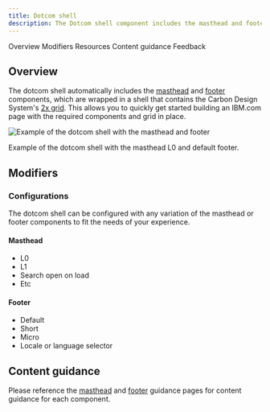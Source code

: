 ```yaml
---
title: Dotcom shell
description: The Dotcom shell component includes the masthead and footer components, all wrapped in a UI shell using Carbon’s grid.
---
```



<ComponentDescription name="Dotcom shell" type="ui" />

<AnchorLinks>

<AnchorLink>Overview</AnchorLink>
<AnchorLink>Modifiers</AnchorLink>
<AnchorLink>Resources</AnchorLink>
<AnchorLink>Content guidance</AnchorLink>
<AnchorLink>Feedback</AnchorLink>

</AnchorLinks>

## Overview

The dotcom shell automatically includes the [masthead](../components/masthead/overview) and [footer](../components/footer) components, which are wrapped in a shell that contains the Carbon Design System's [2x grid](https://carbondesignsystem.com/guidelines/2x-grid/overview/). This allows you to quickly get started building an IBM.com page with the required components and grid in place.

![Example of the dotcom shell with the masthead and footer](../../images/component/dotcom-shell/dotcom-shell-overview.png)

<Caption>
  Example of the dotcom shell with the masthead L0 and default footer.
</Caption>

## Modifiers

### Configurations

The dotcom shell can be configured with any variation of the masthead or footer components to fit the needs of your experience.

<Row>
<Column colSm={2} colMd={4} colLg={4}>

#### Masthead

- L0
- L1
- Search open on load
- Etc

</Column>
<Column colSm={2} colMd={4} colLg={4}>

#### Footer

- Default
- Short
- Micro
- Locale or language selector

</Column>
</Row>

<ResourceLinks name="Dotcom shell" type="ui" />

## Content guidance

Please reference the [masthead](../components/masthead/overview) and [footer](../components/footer) guidance pages for content guidance for each component.

<ComponentFooter name="Dotcom shell" type="ui" />
